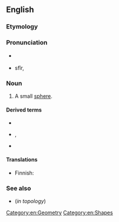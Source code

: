 ==English==

===Etymology===
{{suffix|en|sphere|ule}}

===Pronunciation===
* {{a|RP}} {{IPA|/sfɪəɹuːl/|lang=en}}
* {{a|US}} sfîr, {{IPA|/sfɪɹjuːl/|lang=en}}

===Noun===
{{wikipedia|Martian spherules}}
{{en-noun}}

# A small [[sphere]].

====Derived terms====
* {{l|en|spherular}}
* {{l|en|sphaerolite}}, {{l|en|spherolithe}}
* {{l|en|Martian spherule}}

====Translations====
{{trans-top|small sphere}}
* Finnish: {{t|fi|pallonen}}
{{trans-mid}}
{{trans-bottom}}

===See also===
* {{l|en|ball}} (''in topology'')

[[Category:en:Geometry]]
[[Category:en:Shapes]]